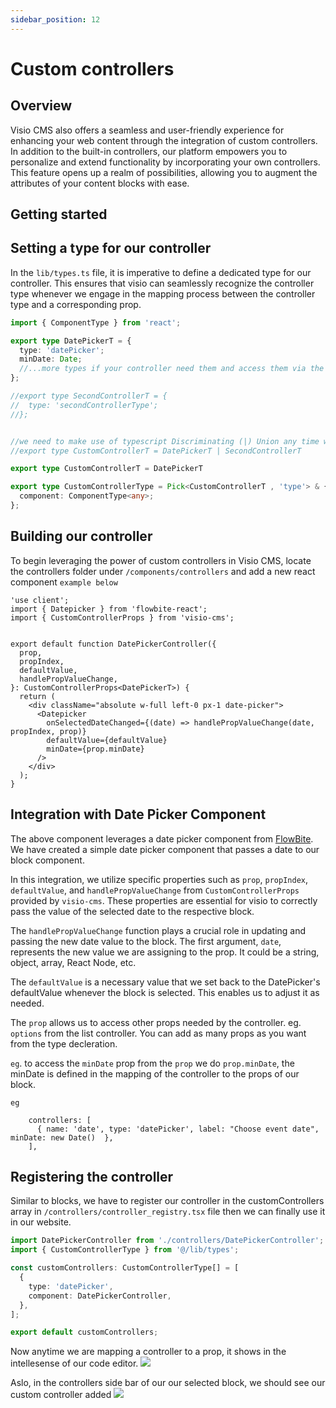 ```yaml
---
sidebar_position: 12
---
```



# Custom controllers

## Overview
Visio CMS also offers a seamless and user-friendly experience for enhancing your web content through the integration of custom controllers. In addition to the built-in controllers, our platform empowers you to personalize and extend functionality by incorporating your own controllers. This feature opens up a realm of possibilities, allowing you to augment the attributes of your content blocks with ease.

## Getting started

## Setting a type for our controller

In the `lib/types.ts` file, it is imperative to define a dedicated type for our controller. This ensures that visio can seamlessly recognize the controller type whenever we engage in the mapping process between the controller type and a corresponding prop.

```ts title="/lib/types.ts"
import { ComponentType } from 'react';

export type DatePickerT = {
  type: 'datePicker';
  minDate: Date;
  //...more types if your controller need them and access them via the prop of the controller
};

//export type SecondControllerT = {
//  type: 'secondControllerType';
//};


//we need to make use of typescript Discriminating (|) Union any time we want to an additional controller
//export type CustomControllerT = DatePickerT | SecondControllerT

export type CustomControllerT = DatePickerT 

export type CustomControllerType = Pick<CustomControllerT , 'type'> & {
  component: ComponentType<any>;
};
```

## Building our controller
To begin leveraging the power of custom controllers in Visio CMS, locate the controllers folder under `/components/controllers` and add a new  react component `example below`

```tsx title="/components/controllers/DatePickerController.tsx"
'use client';
import { Datepicker } from 'flowbite-react';
import { CustomControllerProps } from 'visio-cms';


export default function DatePickerController({
  prop,
  propIndex,
  defaultValue,
  handlePropValueChange,
}: CustomControllerProps<DatePickerT>) {
  return (
    <div className="absolute w-full left-0 px-1 date-picker">
      <Datepicker
        onSelectedDateChanged={(date) => handlePropValueChange(date, propIndex, prop)}
        defaultValue={defaultValue}
        minDate={prop.minDate}
      />
    </div>
  );
}

```

## Integration with Date Picker Component

The above component leverages a date picker component from [FlowBite](https://www.flowbite-react.com/docs/components/datepicker). We have created a simple date picker component that passes a date to our block component.

In this integration, we utilize specific properties such as `prop`, `propIndex`, `defaultValue`, and `handlePropValueChange` from `CustomControllerProps` provided by `visio-cms`. These properties are essential for visio to correctly pass the value of the selected date to the respective block.

The `handlePropValueChange` function plays a crucial role in updating and passing the new date value to the block. The first argument, `date`, represents the new value we are assigning to the prop. It could be a string, object, array, React Node, etc.

The `defaultValue` is a necessary value that we set back to the DatePicker's defaultValue whenever the block is selected. This enables us to adjust it as needed.

The `prop` allows us to access other props needed by the controller. eg. `options` from the list controller. You can add as many props as you want from the type decleration.

`eg`. to access the `minDate` prop from the `prop` we do `prop.minDate`, the minDate is defined in the mapping of the controller to the props of our block.

`eg`

```tsx
    controllers: [
      { name: 'date', type: 'datePicker', label: "Choose event date", minDate: new Date()  },
    ],

```

## Registering the controller

Similar to blocks, we have to register our controller in the customControllers array in `/controllers/controller_registry.tsx` file then we can finally use it in our website. 

```ts title="/lib/types.ts"
import DatePickerController from './controllers/DatePickerController';
import { CustomControllerType } from '@/lib/types';

const customControllers: CustomControllerType[] = [
  {
    type: 'datePicker',
    component: DatePickerController,
  },
];

export default customControllers;

```

Now anytime we are mapping a controller to a prop, it shows in the intellesense of our code editor.
<img src={Image}/>

Aslo, in the controllers side bar of our our selected block, we should see our custom controller added
<img src={Image2}/>
